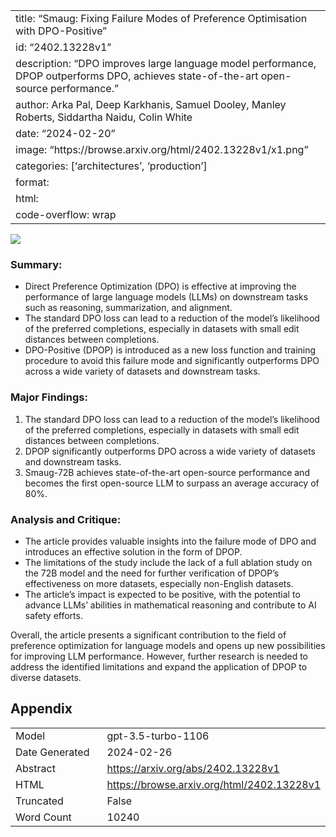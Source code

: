 
---
title: "Smaug: Fixing Failure Modes of Preference Optimisation with DPO-Positive"
id: "2402.13228v1"
description: "DPO improves large language model performance, DPOP outperforms DPO, achieves state-of-the-art open-source performance."
author: Arka Pal, Deep Karkhanis, Samuel Dooley, Manley Roberts, Siddartha Naidu, Colin White
date: "2024-02-20"
image: "https://browse.arxiv.org/html/2402.13228v1/x1.png"
categories: ['architectures', 'production']
format:
  html:
    code-overflow: wrap
---

![](https://browse.arxiv.org/html/2402.13228v1/x1.png)

### **Summary:**
- Direct Preference Optimization (DPO) is effective at improving the performance of large language models (LLMs) on downstream tasks such as reasoning, summarization, and alignment.
- The standard DPO loss can lead to a reduction of the model’s likelihood of the preferred completions, especially in datasets with small edit distances between completions.
- DPO-Positive (DPOP) is introduced as a new loss function and training procedure to avoid this failure mode and significantly outperforms DPO across a wide variety of datasets and downstream tasks.

### Major Findings:
1. The standard DPO loss can lead to a reduction of the model’s likelihood of the preferred completions, especially in datasets with small edit distances between completions.
2. DPOP significantly outperforms DPO across a wide variety of datasets and downstream tasks.
3. Smaug-72B achieves state-of-the-art open-source performance and becomes the first open-source LLM to surpass an average accuracy of 80%.

### Analysis and Critique:
- The article provides valuable insights into the failure mode of DPO and introduces an effective solution in the form of DPOP.
- The limitations of the study include the lack of a full ablation study on the 72B model and the need for further verification of DPOP's effectiveness on more datasets, especially non-English datasets.
- The article's impact is expected to be positive, with the potential to advance LLMs' abilities in mathematical reasoning and contribute to AI safety efforts.

Overall, the article presents a significant contribution to the field of preference optimization for language models and opens up new possibilities for improving LLM performance. However, further research is needed to address the identified limitations and expand the application of DPOP to diverse datasets.

## Appendix

|          |          |
|----------|----------|
| Model     | gpt-3.5-turbo-1106       |
| Date Generated     | 2024-02-26       |
| Abstract | [https://arxiv.org/abs/2402.13228v1](https://arxiv.org/abs/2402.13228v1)        |
| HTML     | [https://browse.arxiv.org/html/2402.13228v1](https://browse.arxiv.org/html/2402.13228v1)       |
| Truncated       | False       |
| Word Count       | 10240       |